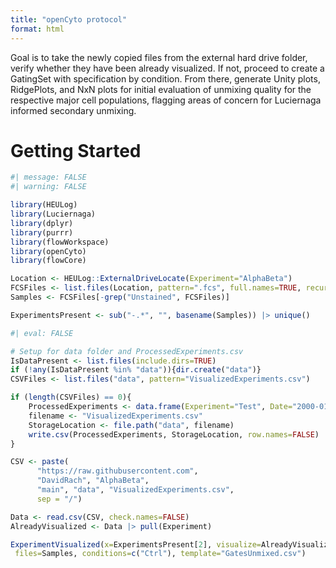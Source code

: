 ```yaml
---
title: "openCyto protocol"
format: html
---
```


Goal is to take the newly copied files from the external hard drive folder, verify whether they have been already visualized. If not, proceed to create a GatingSet with specification by condition. From there, generate Unity plots, RidgePlots, and NxN plots for initial evaluation of unmixing quality for the respective major cell populations, flagging areas of concern for Luciernaga informed secondary unmixing. 

# Getting Started
```r
#| message: FALSE
#| warning: FALSE

library(HEULog)
library(Luciernaga)
library(dplyr)
library(purrr)
library(flowWorkspace)
library(openCyto)
library(flowCore)
```

```r
Location <- HEULog::ExternalDriveLocate(Experiment="AlphaBeta")
FCSFiles <- list.files(Location, pattern=".fcs", full.names=TRUE, recursive=FALSE)
Samples <- FCSFiles[-grep("Unstained", FCSFiles)]
```

```r
ExperimentsPresent <- sub("-.*", "", basename(Samples)) |> unique()
```

```r
#| eval: FALSE

# Setup for data folder and ProcessedExperiments.csv
IsDataPresent <- list.files(include.dirs=TRUE)
if (!any(IsDataPresent %in% "data")){dir.create("data")}
CSVFiles <- list.files("data", pattern="VisualizedExperiments.csv")

if (length(CSVFiles) == 0){
    ProcessedExperiments <- data.frame(Experiment="Test", Date="2000-01-01")
    filename <- "VisualizedExperiments.csv"
    StorageLocation <- file.path("data", filename)
    write.csv(ProcessedExperiments, StorageLocation, row.names=FALSE)
}
```

```r
CSV <- paste(                                                
      "https://raw.githubusercontent.com",                  
      "DavidRach", "AlphaBeta",                   
      "main", "data", "VisualizedExperiments.csv",                              
      sep = "/") 

Data <- read.csv(CSV, check.names=FALSE)
AlreadyVisualized <- Data |> pull(Experiment)

ExperimentVisualized(x=ExperimentsPresent[2], visualize=AlreadyVisualized,
 files=Samples, conditions=c("Ctrl"), template="GatesUnmixed.csv")
```
